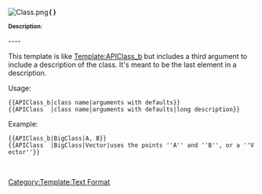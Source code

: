 <div class="api">
<div class="function">[[Image:Class.png]]<tt> <big>'''{{{1}}}('''''{{{2}}}''''')'''</big></tt></div>
<div class="description">
<small>'''Description''':</small> {{{3}}}
</div>
</div><noinclude>

---- 

This template is like [[Template:APIClass_b]] but includes a third argument to include a description of the class. It's meant to be the last element in a description.

Usage:
 <nowiki>{{APIClass_b|class name|arguments with defaults}}</nowiki>
 <nowiki>{{APIClass  |class name|arguments with defaults|long description}}</nowiki>

Example:
 <nowiki>{{APIClass_b|BigClass|A, B}}</nowiki>
 <nowiki>{{APIClass  |BigClass|Vector|uses the points ''A'' and ''B'', or a ''Vector''}}</nowiki>

 {{APIClass_b|BigClass|A, B}}
 {{APIClass  |BigClass|Vector|uses the points ''A'' and ''B'', or a ''Vector''}}

[[Category:Template:Text Format]]
</noinclude>
